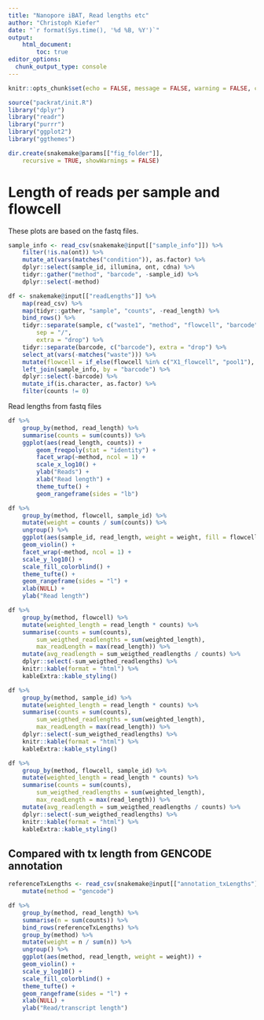 ```yaml
---
title: "Nanopore iBAT, Read lengths etc"
author: "Christoph Kiefer"
date: "`r format(Sys.time(), '%d %B, %Y')`"
output: 
    html_document:
        toc: true
editor_options:
  chunk_output_type: console
---
```


```r
knitr::opts_chunk$set(echo = FALSE, message = FALSE, warning = FALSE, cache = FALSE)
```

```r
source("packrat/init.R")
library("dplyr")
library("readr")
library("purrr")
library("ggplot2")
library("ggthemes")
```

```r
dir.create(snakemake@params[["fig_folder"]],
    recursive = TRUE, showWarnings = FALSE)
```

# Length of reads per sample and flowcell 

These plots are based on the fastq files. 

```r
sample_info <- read_csv(snakemake@input[["sample_info"]]) %>% 
    filter(!is.na(ont)) %>%
    mutate_at(vars(matches("condition")), as.factor) %>% 
    dplyr::select(sample_id, illumina, ont, cdna) %>% 
    tidyr::gather("method", "barcode", -sample_id) %>% 
    dplyr::select(-method)
```

```r
df <- snakemake@input[["readLengths"]] %>% 
    map(read_csv) %>%
    map(tidyr::gather, "sample", "counts", -read_length) %>% 
    bind_rows() %>% 
    tidyr::separate(sample, c("waste1", "method", "flowcell", "barcode"),
        sep = "/",
        extra = "drop") %>% 
    tidyr::separate(barcode, c("barcode"), extra = "drop") %>% 
    select_at(vars(-matches("waste"))) %>%
    mutate(flowcell = if_else(flowcell %in% c("X1_flowcell", "pool1"), "cell_1", "cell_2")) %>% 
    left_join(sample_info, by = "barcode") %>% 
    dplyr::select(-barcode) %>% 
    mutate_if(is.character, as.factor) %>% 
    filter(counts != 0)
```

Read lengths from fastq files

```r
df %>% 
    group_by(method, read_length) %>% 
    summarise(counts = sum(counts)) %>% 
    ggplot(aes(read_length, counts)) +
        geom_freqpoly(stat = "identity") +
        facet_wrap(~method, ncol = 1) +
        scale_x_log10() +
        ylab("Reads") + 
        xlab("Read length") +
        theme_tufte() +
        geom_rangeframe(sides = "lb")
```

```r
df %>% 
    group_by(method, flowcell, sample_id) %>% 
    mutate(weight = counts / sum(counts)) %>% 
    ungroup() %>% 
    ggplot(aes(sample_id, read_length, weight = weight, fill = flowcell)) +
    geom_violin() +
    facet_wrap(~method, ncol = 1) +
    scale_y_log10() +
    scale_fill_colorblind() +
    theme_tufte() +
    geom_rangeframe(sides = "l") +
    xlab(NULL) + 
    ylab("Read length")
```

```r
df %>% 
    group_by(method, flowcell) %>% 
    mutate(weighted_length = read_length * counts) %>% 
    summarise(counts = sum(counts),
        sum_weigthed_readlengths = sum(weighted_length),
        max_readLength = max(read_length)) %>% 
    mutate(avg_readlength = sum_weigthed_readlengths / counts) %>% 
    dplyr::select(-sum_weigthed_readlengths) %>% 
    knitr::kable(format = "html") %>%
    kableExtra::kable_styling()

df %>% 
    group_by(method, sample_id) %>% 
    mutate(weighted_length = read_length * counts) %>% 
    summarise(counts = sum(counts),
        sum_weigthed_readlengths = sum(weighted_length),
        max_readLength = max(read_length)) %>% 
    dplyr::select(-sum_weigthed_readlengths) %>% 
    knitr::kable(format = "html") %>%
    kableExtra::kable_styling()

df %>% 
    group_by(method, flowcell, sample_id) %>% 
    mutate(weighted_length = read_length * counts) %>% 
    summarise(counts = sum(counts),
        sum_weigthed_readlengths = sum(weighted_length),
        max_readLength = max(read_length)) %>% 
    mutate(avg_readlength = sum_weigthed_readlengths / counts) %>% 
    dplyr::select(-sum_weigthed_readlengths) %>% 
    knitr::kable(format = "html") %>%
    kableExtra::kable_styling()
```

## Compared with tx length from GENCODE annotation

```r
referenceTxLengths <- read_csv(snakemake@input[["annotation_txLengths"]]) %>% 
    mutate(method = "gencode")
```

```r
df %>% 
    group_by(method, read_length) %>% 
    summarise(n = sum(counts)) %>%
    bind_rows(referenceTxLengths) %>%
    group_by(method) %>% 
    mutate(weight = n / sum(n)) %>% 
    ungroup() %>% 
    ggplot(aes(method, read_length, weight = weight)) +
    geom_violin() +
    scale_y_log10() +
    scale_fill_colorblind() +
    theme_tufte() +
    geom_rangeframe(sides = "l") +
    xlab(NULL) + 
    ylab("Read/transcript length")
```
